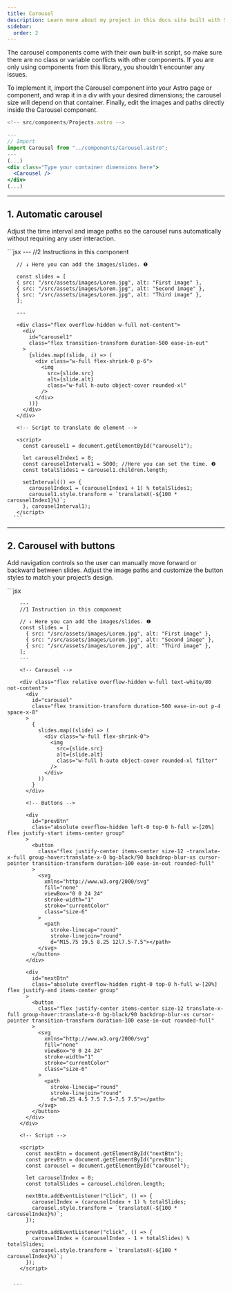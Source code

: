 ```yaml
---
title: Carousel
description: Learn more about my project in this docs site built with Starlight.
sidebar:
  order: 2
---
```



The carousel components come with their own built-in script,
so make sure there are no class or variable conflicts with other components.
If you are only using components from this library, you shouldn’t encounter any issues.

To implement it, import the Carousel component into your Astro page or component,
and wrap it in a div with your desired dimensions; the carousel size will depend
on that container. Finally, edit the images and paths directly inside the Carousel component.

```jsx
<!-- src/components/Projects.astro -->

---
// Import
import Carousel from "../components/Carousel.astro";
---
(...)
<div class="Type your container dimensions here">
  <Carousel />
</div>
(...)

```

---

## 1. Automatic carousel

Adjust the time interval and image paths so the carousel runs automatically without requiring any user interaction.

<Tabs>
  <TabItem label="Preview">
    <CarouselOne />
  </TabItem>
  <TabItem label="Code">
     ```jsx
      <!-- src/components/Carousel.astro -->
       ---
       //2 Instructions in this component
       
       // ↓ Here you can add the images/slides. ❶
       
       const slides = [
       { src: "/src/assets/images/Lorem.jpg", alt: "First image" },
       { src: "/src/assets/images/Lorem.jpg", alt: "Second image" },
       { src: "/src/assets/images/Lorem.jpg", alt: "Third image" },
       ];
       
       ---
       
       <div class="flex overflow-hidden w-full not-content">
         <div
           id="carousel1"
           class="flex transition-transform duration-500 ease-in-out"
         >
           {slides.map((slide, i) => (
             <div class="w-full flex-shrink-0 p-6">
               <img
                 src={slide.src}
                 alt={slide.alt}
                 class="w-full h-auto object-cover rounded-xl"
               />
             </div>
           ))}
         </div>
       </div>
       
       <!-- Script to translate de element -->
       
       <script>
         const carousel1 = document.getElementById("carousel1");
       
         let carouselIndex1 = 0;
         const carouselInterval1 = 5000; //Here you can set the time. ❷
         const totalSlides1 = carousel1.children.length;
       
         setInterval(() => {
           carouselIndex1 = (carouselIndex1 + 1) % totalSlides1;
           carousel1.style.transform = `translateX(-${100 * carouselIndex1}%)`;
         }, carouselInterval1);
       </script>
      ```

  </TabItem>
</Tabs>

---

## 2. Carousel with buttons

Add navigation controls so the user can manually move forward or backward between
slides. Adjust the image paths and customize the button styles to match your project’s design.

<Tabs>
  <TabItem label="Preview">
    <CarouselTwo />
  </TabItem>
  <TabItem label="Code">
     ```jsx
      <!-- src/components/HeaderMinimal.astro -->
      
        ---
        //1 Instruction in this component

        // ↓ Here you can add the images/slides. ❶
        const slides = [
          { src: "/src/assets/images/Lorem.jpg", alt: "First image" },
          { src: "/src/assets/images/Lorem.jpg", alt: "Second image" },
          { src: "/src/assets/images/Lorem.jpg", alt: "Third image" },
        ];
        ---

        <!-- Carousel -->

        <div class="flex relative overflow-hidden w-full text-white/80 not-content">
          <div
            id="carousel"
            class="flex transition-transform duration-500 ease-in-out p-4 space-x-8"
          >
            {
              slides.map((slide) => (
                <div class="w-full flex-shrink-0">
                  <img
                    src={slide.src}
                    alt={slide.alt}
                    class="w-full h-auto object-cover rounded-xl filter"
                  />
                </div>
              ))
            }
          </div>

          <!-- Buttons -->

          <div
            id="prevBtn"
            class="absolute overflow-hidden left-0 top-0 h-full w-[20%] flex justify-start items-center group"
          >
            <button
              class="flex justify-center items-center size-12 -translate-x-full group-hover:translate-x-0 bg-black/90 backdrop-blur-xs cursor-pointer transition-transform duration-100 ease-in-out rounded-full"
            >
              <svg
                xmlns="http://www.w3.org/2000/svg"
                fill="none"
                viewBox="0 0 24 24"
                stroke-width="1"
                stroke="currentColor"
                class="size-6"
              >
                <path
                  stroke-linecap="round"
                  stroke-linejoin="round"
                  d="M15.75 19.5 8.25 12l7.5-7.5"></path>
              </svg>
            </button>
          </div>

          <div
            id="nextBtn"
            class="absolute overflow-hidden right-0 top-0 h-full w-[20%] flex justify-end items-center group"
          >
            <button
              class="flex justify-center items-center size-12 translate-x-full group-hover:translate-x-0 bg-black/90 backdrop-blur-xs cursor-pointer transition-transform duration-100 ease-in-out rounded-full"
            >
              <svg
                xmlns="http://www.w3.org/2000/svg"
                fill="none"
                viewBox="0 0 24 24"
                stroke-width="1"
                stroke="currentColor"
                class="size-6"
              >
                <path
                  stroke-linecap="round"
                  stroke-linejoin="round"
                  d="m8.25 4.5 7.5 7.5-7.5 7.5"></path>
              </svg>
            </button>
          </div>
        </div>

        <!-- Script -->

        <script>
          const nextBtn = document.getElementById("nextBtn");
          const prevBtn = document.getElementById("prevBtn");
          const carousel = document.getElementById("carousel");

          let carouselIndex = 0;
          const totalSlides = carousel.children.length;

          nextBtn.addEventListener("click", () => {
            carouselIndex = (carouselIndex + 1) % totalSlides;
            carousel.style.transform = `translateX(-${100 * carouselIndex}%)`;
          });

          prevBtn.addEventListener("click", () => {
            carouselIndex = (carouselIndex - 1 + totalSlides) % totalSlides;
            carousel.style.transform = `translateX(-${100 * carouselIndex}%)`;
          });
        </script>


      ```

  </TabItem>
</Tabs>
